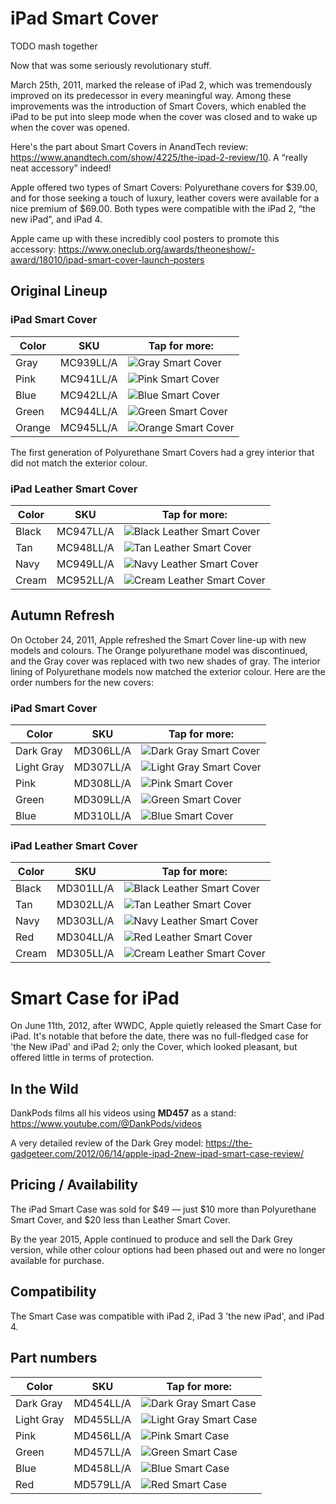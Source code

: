 

# iPad Smart Cover

TODO mash together

Now that was some seriously revolutionary stuff.

March 25th, 2011, marked the release of iPad 2, which was tremendously improved on its predecessor in every meaningful way. Among these improvements was the introduction of Smart Covers, which enabled the iPad to be put into sleep mode when the cover was closed and to wake up when the cover was opened.

Here's the part about Smart Covers in AnandTech review: https://www.anandtech.com/show/4225/the-ipad-2-review/10. A “really neat accessory” indeed!

Apple offered two types of Smart Covers: Polyurethane covers for \$39.00, and for those seeking a touch of luxury, leather covers were available for a nice premium of \$69.00. Both types were compatible with the iPad 2, “the new iPad”, and iPad 4.

Apple came up with these incredibly cool posters to promote this accessory: https://www.oneclub.org/awards/theoneshow/-award/18010/ipad-smart-cover-launch-posters

## Original Lineup

### iPad Smart Cover

| Color | SKU | Tap for more: |
| --- | --- | --- |
| Gray | MC939<wbr/>LL/A | <Link href="/ancient/ipad_2/MC939"><img src="https://everycase.imgix.net/everypreview/MC939.webp" alt="Gray Smart Cover"/></Link> |
| Pink | MC941<wbr/>LL/A | <Link href="/ancient/ipad_2/MC941"><img src="https://everycase.imgix.net/everypreview/MC941.webp" alt="Pink Smart Cover"/></Link> |
| Blue | MC942<wbr/>LL/A | <Link href="/ancient/ipad_2/MC942"><img src="https://everycase.imgix.net/everypreview/MC942.webp" alt="Blue Smart Cover"/></Link> |
| Green | MC944<wbr/>LL/A | <Link href="/ancient/ipad_2/MC944"><img src="https://everycase.imgix.net/everypreview/MC944.webp" alt="Green Smart Cover"/></Link> |
| Orange | MC945<wbr/>LL/A | <Link href="/ancient/ipad_2/MC945"><img src="https://everycase.imgix.net/everypreview/MC945.webp" alt="Orange Smart Cover"/></Link> |

The first generation of Polyurethane Smart Covers had a grey interior that did not match the exterior colour.

### iPad Leather Smart Cover

| Color | SKU | Tap for more: |
| --- | --- | --- |
| Black | MC947<wbr/>LL/A | <Link href="/ancient/ipad_2/MC947"><img src="https://everycase.imgix.net/everypreview/MC947.webp" alt="Black Leather Smart Cover"/></Link> |
| Tan | MC948<wbr/>LL/A | <Link href="/ancient/ipad_2/MC948"><img src="https://everycase.imgix.net/everypreview/MC948.webp" alt="Tan Leather Smart Cover"/></Link> |
| Navy | MC949<wbr/>LL/A | <Link href="/ancient/ipad_2/MC949"><img src="https://everycase.imgix.net/everypreview/MC949.webp" alt="Navy Leather Smart Cover"/></Link> |
| Cream | MC952<wbr/>LL/A | <Link href="/ancient/ipad_2/MC952"><img src="https://everycase.imgix.net/everypreview/MC952.webp" alt="Cream Leather Smart Cover"/></Link> |

## Autumn Refresh

On October 24, 2011, Apple refreshed the Smart Cover line-up with new models and colours. The Orange polyurethane model was discontinued, and the Gray cover was replaced with two new shades of gray. The interior lining of Polyurethane models now matched the exterior colour. Here are the order numbers for the new covers:

### iPad Smart Cover

| Color | SKU | Tap for more: |
| --- | --- | --- |
| Dark Gray | MD306<wbr/>LL/A | <Link href="/ancient/ipad_2/MD306"><img src="https://everycase.imgix.net/everypreview/MD306.webp" alt="Dark Gray Smart Cover"/></Link> |
| Light Gray | MD307<wbr/>LL/A | <Link href="/ancient/ipad_2/MD307"><img src="https://everycase.imgix.net/everypreview/MD307.webp" alt="Light Gray Smart Cover"/></Link> |
| Pink | MD308<wbr/>LL/A | <Link href="/ancient/ipad_2/MD308"><img src="https://everycase.imgix.net/everypreview/MD308.webp" alt="Pink Smart Cover"/></Link> |
| Green | MD309<wbr/>LL/A | <Link href="/ancient/ipad_2/MD309"><img src="https://everycase.imgix.net/everypreview/MD309.webp" alt="Green Smart Cover"/></Link> |
| Blue | MD310<wbr/>LL/A | <Link href="/ancient/ipad_2/MD310"><img src="https://everycase.imgix.net/everypreview/MD310.webp" alt="Blue Smart Cover"/></Link> |

### iPad Leather Smart Cover

| Color | SKU | Tap for more: |
| --- | --- | --- |
| Black | MD301<wbr/>LL/A | <Link href="/ancient/ipad_2/MD301"><img src="https://everycase.imgix.net/everypreview/MD301.webp" alt="Black Leather Smart Cover"/></Link> |
| Tan | MD302<wbr/>LL/A | <Link href="/ancient/ipad_2/MD302"><img src="https://everycase.imgix.net/everypreview/MD302.webp" alt="Tan Leather Smart Cover"/></Link> |
| Navy | MD303<wbr/>LL/A | <Link href="/ancient/ipad_2/MD303"><img src="https://everycase.imgix.net/everypreview/MD303.webp" alt="Navy Leather Smart Cover"/></Link> |
| Red | MD304<wbr/>LL/A | <Link href="/ancient/ipad_2/MD304"><img src="https://everycase.imgix.net/everypreview/MD304.webp" alt="Red Leather Smart Cover"/></Link> |
| Cream | MD305<wbr/>LL/A | <Link href="/ancient/ipad_2/MD305"><img src="https://everycase.imgix.net/everypreview/MD305.webp" alt="Cream Leather Smart Cover"/></Link> |

# Smart Case for iPad

On June 11th, 2012, after WWDC, Apple quietly released the Smart Case for iPad. It's notable that before the date, there was no full-fledged case for 'the New iPad' and iPad 2; only the Cover, which looked pleasant, but offered little in terms of protection.

## In the Wild

DankPods films all his videos using **MD457** as a stand: https://www.youtube.com/@DankPods/videos

A very detailed review of the Dark Grey model: https://the-gadgeteer.com/2012/06/14/apple-ipad-2new-ipad-smart-case-review/

## Pricing / Availability

The iPad Smart Case was sold for \$49 — just \$10 more than Polyurethane Smart Cover, and \$20 less than Leather Smart Cover.

By the year 2015, Apple continued to produce and sell the Dark Grey version, while other colour options had been phased out and were no longer available for purchase.

## Compatibility

The Smart Case was compatible with iPad 2, iPad 3 'the new iPad', and iPad 4.

## Part numbers

| Color | SKU | Tap for more: |
| --- | --- | --- |
| Dark Gray | MD454<wbr/>LL/A | <Link href="/ancient/ipad_2/MD454"><img src="https://everycase.imgix.net/everypreview/MD454.webp" alt="Dark Gray Smart Case"/></Link> |
| Light Gray | MD455<wbr/>LL/A | <Link href="/ancient/ipad_2/MD455"><img src="https://everycase.imgix.net/everypreview/MD455.webp" alt="Light Gray Smart Case"/></Link> |
| Pink | MD456<wbr/>LL/A | <Link href="/ancient/ipad_2/MD456"><img src="https://everycase.imgix.net/everypreview/MD456.webp" alt="Pink Smart Case"/></Link> |
| Green | MD457<wbr/>LL/A | <Link href="/ancient/ipad_2/MD457"><img src="https://everycase.imgix.net/everypreview/MD457.webp" alt="Green Smart Case"/></Link> |
| Blue | MD458<wbr/>LL/A | <Link href="/ancient/ipad_2/MD458"><img src="https://everycase.imgix.net/everypreview/MD458.webp" alt="Blue Smart Case"/></Link> |
| Red | MD579<wbr/>LL/A | <Link href="/ancient/ipad_2/MD579"><img src="https://everycase.imgix.net/everypreview/MD579.webp" alt="Red Smart Case"/></Link> |
